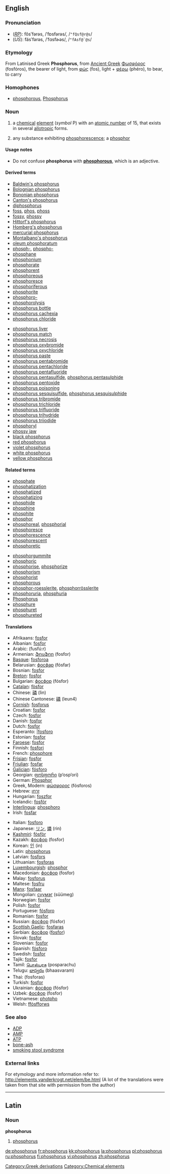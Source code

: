 {{see|Phosphorus}}
==English==
{{elements|P|silicon|Si|sulfur|S}}
===Pronunciation===
*(''[[RP]]''): fŏsʹfərəs, /ˈfɒsfərəs/, /<tt>"fQsf@r@s</tt>/
*(''US''): fäsʹfərəs, /ˈfɑsfɚəs/, /<tt>"fAsf@`@s</tt>/

===Etymology===
[[Category:Greek derivations]]
From Latinised Greek '''Phosphorus''', from [[Ancient Greek]] [[Φωσφόρος]] (fosfóros), the bearer of light, from [[φώς]] (fos), light + [[φέρω]] (phéro), to bear, to carry

===Homophones===
*[[phosphorous]], [[Phosphorus]]

=== Noun ===
{{en-noun|-}}
{{wikipedia}}

#{{chemistry}} a [[chemical]] [[element]] (''symbol'' P) with an [[atomic number]] of 15, that exists in several [[allotropic]] forms.
#{{obsolete}} any substance exhibiting [[phosphorescence]]; a [[phosphor]]

====Usage notes====
*Do not confuse '''phosphorus''' with '''[[phosphorous]]''', which is an adjective.

====Derived terms====
{{top2}}
*[[Baldwin's phosphorus]]
*[[Bolognian phosphorus]]
*[[Bononian phosphorus]]
*[[Canton's phosphorus]]
*[[diphosphorus]]
*[[foss]], [[phos]], [[phoss]]
*[[fossy]], [[phossy]]
*[[Hittorf's phosphorus]]
*[[Homberg's phosphorus]]
*[[mercurial phosphorus]]
*[[Montalbano's phosphorus]]
*[[oleum phosphoratum]]
*[[phosph-]], [[phospho-]]
*[[phosphane]]
*[[phosphonium]]
*[[phosphorate]]
*[[phosphorent]]
*[[phosphoreous]]
*[[phosphoresce]]
*[[phosphoriferous]]
*[[phosphorite]]
*[[phosphoro-]]
*[[phosphorolysis]]
*[[phosphorus bottle]]
*[[phosphorus cachexia]]
*[[phosphorus chloride]]
{{mid2}}
*[[phosphorus liver]]
*[[phosphorus match]]
*[[phosphorus necrosis]]
*[[phosphorus oxybromide]]
*[[phosphorus oxychloride]]
*[[phosphorus paste]]
*[[phosphorus pentabromide]]
*[[phosphorus pentachloride]]
*[[phosphorus pentafluoride]]
*[[phosphorus pentasulfide]], [[phosphorus pentasulphide]]
*[[phosphorus pentoxide]]
*[[phosphorus poisoning]]
*[[phosphorus sesquisulfide]], [[phosphorus sesquisulphide]]
*[[phosphorus tribromide]]
*[[phosphorus trichloride]]
*[[phosphorus trifluoride]]
*[[phosphorus trihydride]]
*[[phosphorus triiodide]]
*[[phosphoryl]]
*[[phossy jaw]]
*[[black phosphorus]]
*[[red phosphorus]]
*[[violet phosphorus]]
*[[white phosphorus]]
*[[yellow phosphorus]]
{{bottom}}

====Related terms====
{{top2}}
*[[phosphate]]
*[[phosphatization]]
*[[phosphatized]]
*[[phosphatizing]]
*[[phosphide]]
*[[phosphine]]
*[[phosphite]]
*[[phosphor]]
*[[phosphoreal]], [[phosphorial]]
*[[phosphoresce]]
*[[phosphorescence]]
*[[phosphorescent]]
*[[phosphoretic]]
{{mid2}}
*[[phosphorgummite]]
*[[phosphoric]]
*[[phosphorise]], [[phosphorize]]
*[[phosphorism]]
*[[phosphorist]]
*[[phosphorous]]
*[[phosphor-roesslerite]], [[phosphorrösslerite]]
*[[phosphoruria]], [[phosphuria]]
*[[Phosphorus]]<!--in Greek mythology-->
*[[phosphure]]
*[[phosphuret]]
*[[phosphureted]]
{{bottom}}

====Translations====
{{top}}
*Afrikaans: [[fosfor#Afrikaans|fosfor]]
*Albanian: [[fosfor#Albanian|fosfor]]
*Arabic: {{ARchar|[[فوسفور]]}} (fusfú:r) {{m}}
*Armenian: [[ֆոսֆոր]] (fosfor)
*[[Basque]]: [[fosforoa]]
*Belarusian: [[фосфар]] (fósfar) {{m}}
*Bosnian: [[fosfor#Bosnian|fosfor]]
*[[Breton]]: [[fosfor#Breton|fosfor]] {{m}}
*Bulgarian: [[фосфор]] (fósfor) {{m}}
*[[Catalan]]: [[fòsfor]]
*Chinese: [[磷]] (lìn)
*Chinese Cantonese: [[磷]] (leun4)
*[[Cornish]]: [[fosforus]]
*Croatian: [[fosfor#Croatian|fosfor]] {{m}}
*Czech: [[fosfor#Czech|fosfor]] {{m}}
*Danish: [[fosfor#Danish|fosfor]]
*Dutch: [[fosfor#Dutch|fosfor]] {{n}}
*Esperanto: [[fosforo#Esperanto||fosforo]]
*Estonian: [[fosfor#Estonian|fosfor]]
*[[Faroese]]: [[fosfor#Faroese|fosfor]]
*Finnish: [[fosfori]]
*French: [[phosphore]] {{m}}
*[[Frisian]]: [[fosfor#Frisian|fosfor]]
*[[Friulian]]: [[fosfar]]
*[[Galician]]: [[fósforo]]
*Georgian: [[ფოსფორი]] (p‘osp‘ori)
*German: [[Phosphor]] {{m}}
*Greek, Modern: [[φώσφορος]] (fόsforos) {{m}}
*Hebrew: [[זרחן]] {{Unicode|(zarḥan)}}
*Hungarian: [[foszfor]]
*Icelandic: [[fosfór]]
*[[Interlingua]]: [[phosphoro]]
*Irish: [[fosfar]]
{{mid}}
*Italian: [[fosforo#Italian|fosforo]] {{m}}
*Japanese: [[リン]], [[燐]] (rin)
*[[Kashmiri]]: [[fòsfòr]]
*Kazakh: [[фосфор]] (fosfor)
*Korean: [[인]] (in)
*Latin: [[phosphorus#Latin|phosphorus]] {{m}}
*Latvian: [[fosfors]]
*Lithuanian: [[fosforas]]
*[[Luxembourgish]]: [[phosphor]]
*Macedonian: [[фосфор]] (fosfor) {{m}}
*Malay: [[fosforus]]
*Maltese: [[fosfru]]
*[[Manx]]: [[fosfaar]]
*Mongolian: [[сүүмэг]] (süümeg)
*Norwegian: [[fosfor#Norwegian|fosfor]]
*Polish: [[fosfor#Polish|fosfor]] {{m}}
*Portuguese: [[fósforo]] {{m}}
*Romanian: [[fosfor#Romanian|fosfor]] {{n}}
*Russian: [[фосфор]] (fósfor) {{m}}
*[[Scottish Gaelic]]: [[fosfaras]]
*Serbian: [[фосфор]] ([[fosfor#Serbian|fosfor]]) {{m}}
*Slovak: [[fosfor#Slovak|fosfor]] {{m}}
*Slovenian: [[fosfor#Slovenian|fosfor]]
*Spanish: [[fósforo]] {{m}}
*Swedish: [[fosfor#Swedish|fosfor]]
*Tajik: [[fosfor#Tajik|fosfor]]
*Tamil: [[பொஸ்பரசு]] (posparachu)
*Telugu: [[భాస్వరం]] (bhaasvaram)
*Thai: {{THchar|[[ฟอสฟอรัส]]}} (fosforas)
*Turkish: [[fosfor#Turkish|fosfor]]
*Ukrainian: [[фосфор]] (fósfor) {{m}}
*Uzbek: [[фосфор]] (fosfor)
*Vietnamese: [[photpho]]
*Welsh: [[ffósfforws]]
{{bottom}}

===See also===
*[[ADP]]
*[[AMP]]
*[[ATP]]
*[[bone-ash]]
*[[smoking stool syndrome]]

===External links===
For etymology and more information refer to:
http://elements.vanderkrogt.net/elem/be.html
(A lot of the translations were taken from that site with permission from the author)

----
==Latin==
===Noun===
'''phosphorus''' {{m}}

#[[phosphorus#English|phosphorus]]

[[Category:Chemical elements]]

[[de:phosphorus]]
[[fr:phosphorus]]
[[kk:phosphorus]]
[[la:phosphorus]]
[[pl:phosphorus]]
[[ru:phosphorus]]
[[fi:phosphorus]]
[[vi:phosphorus]]
[[zh:phosphorus]]